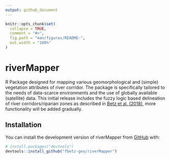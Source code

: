 ```yaml
---
output: github_document
---
```


<!-- README.md is generated from README.Rmd. Please edit that file -->

```r
knitr::opts_chunk$set(
  collapse = TRUE,
  comment = "#>",
  fig.path = "man/figures/README-",
  out.width = "100%"
)
```

# riverMapper

<!-- badges: start -->
<!-- badges: end -->

R Package designed for mapping various geomorphological and (simple)
vegetation attributes of river corridor. The package is specifically tailored to the
needs of data-scarce environments and the use of globally available (satellite) data.
This initial release includes the fuzzy logic based delineation of river corridors/riparian zones as described in [Betz et al. (2018)](https://doi.org/10.1016/j.geomorph.2018.01.024), more functionality will be added gradually.    


## Installation

You can install the development version of riverMapper from [GitHub](https://github.com/) with:

``` r
# install.packages("devtools")
devtools::install_github("fbetz-geo/riverMapper")
```
